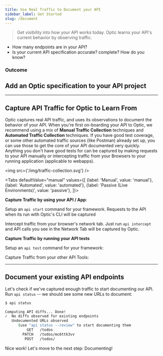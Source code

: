 ```yaml
---
title: Use Real Traffic to Document your API
sidebar_label: Get Started
slug: /document
---
```



> Get visibility into how your API works today. Optic learns your API's current behavior by observing traffic.

- How many endpoints are in your API?
- Is your current API specification accurate? complete? How do you know?

### Outcome


<TOCInline toc={toc.slice(1)} />

## Add an Optic specification to your API project
<ExpandDocs title="1. Install Optic on your Development Machine" defaultOpen={false}>
  <InstallSlim/>
</ExpandDocs>

<ExpandDocs title="2. Add Optic to your project" defaultOpen={false}>
  <InitSlim/>
</ExpandDocs>

---

## Capture API Traffic for Optic to Learn From

<ExpandDocs title="Comparing Capture Methods" defaultOpen={false}>

Optic captures real API traffic, and uses its observations to document the behavior of your API. When you're first on-boarding your API to Optic, we recommend using a mix of **Manual Traffic Collection** techniques and **Automated Traffic Collection** techniques. If you have good test coverage, or some other automated traffic sources (like Postman) already set up, you can use those to get the core of your API documented very quickly. Anything you don't have good tests for can be captured by making requests to your API manually or intercepting traffic from your Browsers to your running application (applicable to webapps).

  <img src={'/img/traffic-collection.svg'} />
</ExpandDocs>


<Tabs
defaultValue="manual"
values={[
  {label: 'Manual', value: 'manual'},
  {label: 'Automated', value: 'automated'},
  {label: 'Passive (Live Environments)', value: 'passive'},
]}>
<TabItem value="manual">

  **Capture Traffic by using your API / App**:

  Setup an `api start` command for your framework. Requests to the API when its run with Optic's CLI will be captured

  <ShowAllFrameworks/>

  Intercept traffic from your browser's network tab. Just run `api intercept` and API calls you see in the Network Tab will be captured by Optic.

  <ShowAllBrowsers />
</TabItem>
<TabItem value="automated">

**Capture Traffic by running your API tests**

Setup an `api test` command for your framework:
<ShowAllFrameworks/>

Capture Traffic from your other API Tools:
<ShowAllTools />

</TabItem>

<TabItem value="passive"> 
  
<LiveEnvironments />

</TabItem>

</Tabs>


---

## Document your existing API endpoints

Let's check if we've captured enough traffic to start documenting our API. Run `api status` -- we should see some new URLs to document:

```bash
$ api status

Computing API diffs... Done!
✓  No diffs observed for existing endpoints
   Undocumented URLs observed
      (use "api status --review" to start documenting them
          GET   /todos
        PATCH   /todos/mc6ttk3vv
         POST   /todos/
```

Nice work! Let's move to the next step: Documenting!
